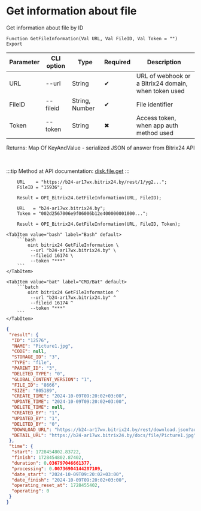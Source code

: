 ﻿---
sidebar_position: 3
---


# Get information about file
 Get information about file by ID



`Function GetFileInformation(Val URL, Val FileID, Val Token = "") Export`

  | Parameter | CLI option | Type | Required | Description |
  |-|-|-|-|-|
  | URL | --url | String | &#x2714; | URL of webhook or a Bitrix24 domain, when token used |
  | FileID | --fileid | String, Number | &#x2714; | File identifier |
  | Token | --token | String | &#x2716; | Access token, when app auth method used |

  
  Returns:  Map Of KeyAndValue - serialized JSON of answer from Bitrix24 API

<br/>

:::tip
Method at API documentation: [disk.file.get](https://dev.1c-bitrix.ru/rest_help/disk/file/disk_file_get.php)
:::
<br/>


```bsl title="1C:Enterprise/OneScript code example"
    URL    = "https://b24-ar17wx.bitrix24.by/rest/1/yg2...";
    FileID = "15936";

    Result = OPI_Bitrix24.GetFileInformation(URL, FileID);

    URL   = "b24-ar17wx.bitrix24.by";
    Token = "002d2567006e9f06006b12e400000001000...";

    Result = OPI_Bitrix24.GetFileInformation(URL, FileID, Token);
```
 

 <Tabs>
  
    <TabItem value="bash" label="Bash" default>
        ```bash
            oint bitrix24 GetFileInformation \
             --url "b24-ar17wx.bitrix24.by" \
             --fileid 16174 \
             --token "***"
        ```
    </TabItem>
  
    <TabItem value="bat" label="CMD/Bat" default>
        ```batch
            oint bitrix24 GetFileInformation ^
             --url "b24-ar17wx.bitrix24.by" ^
             --fileid 16174 ^
             --token "***"
        ```
    </TabItem>
</Tabs>


```json title="Result"
{
 "result": {
  "ID": "12576",
  "NAME": "Picture1.jpg",
  "CODE": null,
  "STORAGE_ID": "3",
  "TYPE": "file",
  "PARENT_ID": "3",
  "DELETED_TYPE": "0",
  "GLOBAL_CONTENT_VERSION": "1",
  "FILE_ID": "8666",
  "SIZE": "805189",
  "CREATE_TIME": "2024-10-09T09:20:02+03:00",
  "UPDATE_TIME": "2024-10-09T09:20:02+03:00",
  "DELETE_TIME": null,
  "CREATED_BY": "1",
  "UPDATED_BY": "1",
  "DELETED_BY": "0",
  "DOWNLOAD_URL": "https://b24-ar17wx.bitrix24.by/rest/download.json?auth=6b2e0667006e9f06006b12e4000000010000072c4914d2a629a27f8e468fd6a8ba64ff&token=disk%7CaWQ9MTI1NzYmXz1pYVJOa0d1NVA0SHFuSkQ1Zk5UTHRWQWt0dVFwZVA1Vw%3D%3D%7CImRvd25sb2FkfGRpc2t8YVdROU1USTFOelltWHoxcFlWSk9hMGQxTlZBMFNIRnVTa1ExWms1VVRIUldRV3QwZFZGd1pWQTFWdz09fDZiMmUwNjY3MDA2ZTlmMDYwMDZiMTJlNDAwMDAwMDAxMDAwMDA3MmM0OTE0ZDJhNjI5YTI3ZjhlNDY4ZmQ2YThiYTY0ZmYi.XDEIYMKm%2F%2FrLXO07LMD9Hc7Dt5uMEeGyr7nlHv3LKFg%3D",
  "DETAIL_URL": "https://b24-ar17wx.bitrix24.by/docs/file/Picture1.jpg"
 },
 "time": {
  "start": 1728454802.83722,
  "finish": 1728454802.87402,
  "duration": 0.036797046661377,
  "processing": 0.00736904144287109,
  "date_start": "2024-10-09T09:20:02+03:00",
  "date_finish": "2024-10-09T09:20:02+03:00",
  "operating_reset_at": 1728455402,
  "operating": 0
 }
}
```
